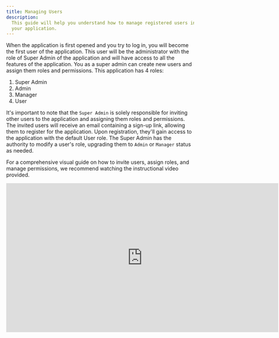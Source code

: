 ```yaml
---
title: Managing Users
description:
  This guide will help you understand how to manage registered users in
  your application.
---
```



When the application is first opened and you try to log in, you will become the first user of the application. This user will be the administrator with the role of Super Admin of the application and will have access to all the features of the application. You as a super admin can create new users and assign them roles and permissions.
This application has 4 roles:

1. Super Admin
2. Admin
3. Manager
4. User

It's important to note that the `Super Admin` is solely responsible for inviting other users to the application and assigning them roles and permissions. The invited users will receive an email containing a sign-up link, allowing them to register for the application. Upon registration, they'll gain access to the application with the default User role. The Super Admin has the authority to modify a user's role, upgrading them to `Admin` or `Manager` status as needed.

For a comprehensive visual guide on how to invite users, assign roles, and manage permissions, we recommend watching the instructional video provided.

<div class="not-content ml-10">
  <iframe
    width="730"
    height="400"
    src="https://www.youtube.com/embed/hta3VDLJlfg"
    title="YouTube video player"
    frameborder="0"
    allow=""
    allowfullscreen
  ></iframe>
</div>

<div class="not-content">
  <Comments />
</div>
